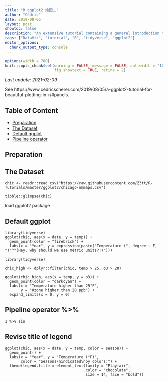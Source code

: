 ```yaml
---
title: "R ggplot2 绘图二"
author: "Cédric"
date: 2019-08-05
layout: post
showtoc: false
description: "An extensive tutorial containing a general introduction to ggplot2 as well as many examples how to modify a ggplot, step by step. It covers several topics such as different chart types, themes, design choices, plot combinations, and modification of axes, labels, and legends, custom fonts, interactive charts and many more."
tags: ["DataViz", "tutorial", "R", "tidyverse", "ggplot2"]
editor_options:
  chunk_output_type: console
---
```

  
```r
options(width = 700)
knitr::opts_chunk$set(warning = FALSE, message = FALSE, out.width = "100%",
                      fig.showtext = TRUE, retina = 2)
```

*Last update: 2021-02-09*
  
See https://www.cedricscherer.com/2019/08/05/a-ggplot2-tutorial-for-beautiful-plotting-in-r/#panels.

## Table of Content {#toc}

* [Preparation](#prep)
* [The Dataset](#data)
* [Default ggplot](#ggplot)
* [Pipeline operator](#pipe)

## Preparation {#prep}

## The Dataset {#data}
```Rmd
chic <- readr::read_csv("https://raw.githubusercontent.com/Z3tt/R-Tutorials/master/ggplot2/chicago-nmmaps.csv")
```
```Rmd
tibble::glimpse(chic)
```
load ggplot2 package

## Default ggplot {#ggplot}
```Rmd
library(tidyverse)
ggplot(chic, aes(x = date, y = temp)) +
  geom_point(color = "firebrick") +
  labs(x = "Year", y = expression(paste("Temperature (", degree ~ F, ")"^"(Hey, why should we use metric units?!)")))
```

```Rmd
library(tidyverse)

chic_high <- dplyr::filter(chic, temp > 25, o3 > 20)

ggplot(chic_high, aes(x = temp, y = o3)) +
  geom_point(color = "darkcyan") +
  labs(x = "Temperature higher than 25°F",
       y = "Ozone higher than 20 ppb") +
  expand_limits(x = 0, y = 0)
```

## Pipeline operator %>% {#pipe}
```Rmd
1 %>% sin
```

## Revise title of legend
```Rmd
ggplot(chic, aes(x = date, y = temp, color = season)) +
  geom_point() +
  labs(x = "Year", y = "Temperature (°F)",
       color = "Seasons\nindicated\nby colors:") +
  theme(legend.title = element_text(family = "Playfair",
                                    color = "chocolate",
                                    size = 14, face = "bold"))
```